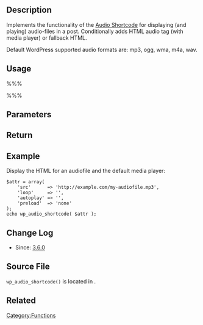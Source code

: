 {{Languages|
{{en|Function Reference/wp audio shortcode}}
{{it|Riferimento funzioni/wp audio shortcode}}
{{ja|Function Reference/wp audio shortcode}}
}}
== Description ==
Implements the functionality of the [[Audio_Shortcode| Audio Shortcode]] for displaying (and playing) audio-files in a post. Conditionally adds HTML audio tag (with media player) or fallback HTML.

Default WordPress supported audio formats are: mp3, ogg, wma, m4a, wav.

== Usage ==
%%% <?php wp_audio_shortcode( $attr ) ?> %%%

== Parameters ==
{{Parameter|$attr|array|Attributes of the shortcode.}}

== Return ==
{{Return||string|HTML content to display audio.}}

== Example ==

Display the HTML for an audiofile and the default media player:
<pre>
$attr = array(
	'src'      => 'http://example.com/my-audiofile.mp3',
	'loop'     => '',
	'autoplay' => '',
	'preload'  => 'none'
);
echo wp_audio_shortcode( $attr );
</pre>

== Change Log ==
* Since: [[Version 3.6|3.6.0]]

== Source File ==
<tt>wp_audio_shortcode()</tt> is located in {{Trac|wp-includes/media.php}}.

== Related ==
{{Shortcode Tags}}

{{Audio Tags}}

{{Tag Footer}}

[[Category:Functions]]